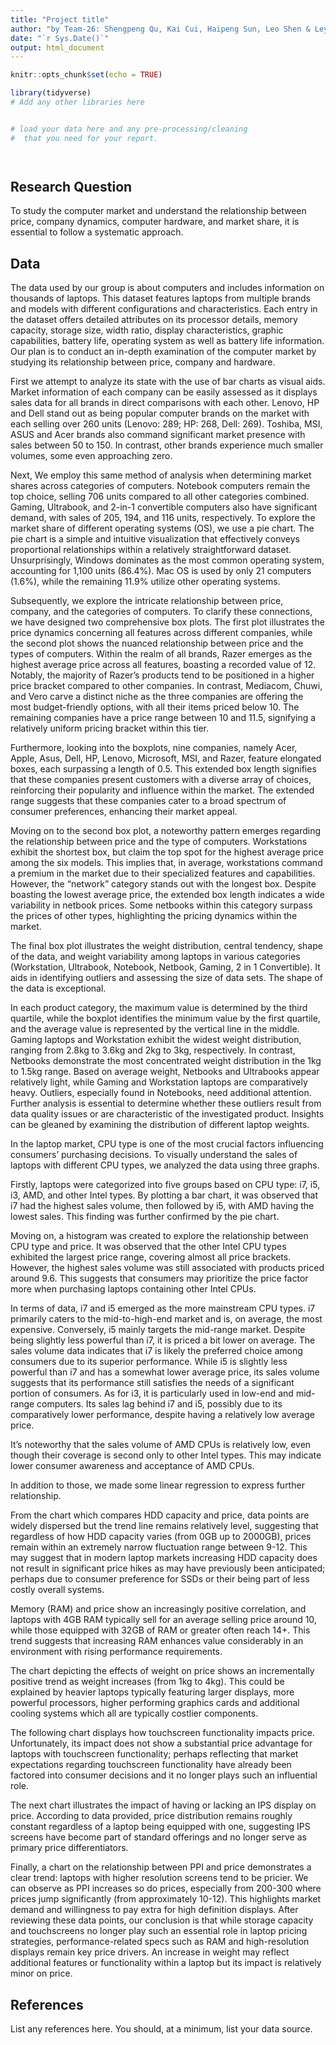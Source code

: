 ```yaml
---
title: "Project title"
author: "by Team-26: Shengpeng Qu, Kai Cui, Haipeng Sun, Leo Shen & Leyuan Wen"
date: "`r Sys.Date()`"
output: html_document
---
```


```r
knitr::opts_chunk$set(echo = TRUE)
```


```r
library(tidyverse)
# Add any other libraries here



```


```r
# load your data here and any pre-processing/cleaning 
#  that you need for your report.




```


## Research Question

To study the computer market and understand the relationship between price, company dynamics, computer hardware, and market share, it is essential to follow a systematic approach.




## Data

The data used by our group is about computers and includes information on thousands of laptops. This dataset features laptops from multiple brands and models with different configurations and characteristics. Each entry in the dataset offers detailed attributes on its processor details, memory capacity, storage size, width ratio, display characteristics, graphic capabilities, battery life, operating system as well as battery life information. Our plan is to conduct an in-depth examination of the computer market by studying its relationship between price, company and hardware.

First we attempt to analyze its state with the use of bar charts as visual aids. Market information of each company can be easily assessed as it displays sales data for all brands in direct comparisons with each other. Lenovo, HP and Dell stand out as being popular computer brands on the market with each selling over 260 units (Lenovo: 289; HP: 268, Dell: 269). Toshiba, MSI, ASUS and Acer brands also command significant market presence with sales between 50 to 150. In contrast, other brands experience much smaller volumes, some even approaching zero.

Next, We employ this same method of analysis when determining market shares across categories of computers. Notebook computers remain the top choice, selling 706 units compared to all other categories combined. Gaming, Ultrabook, and 2-in-1 convertible computers also have significant demand, with sales of 205, 194, and 116 units, respectively. To explore the market share of different operating systems (OS), we use a pie chart. The pie chart is a simple and 
intuitive visualization that effectively conveys proportional relationships within a relatively straightforward dataset. Unsurprisingly, Windows dominates as the most common operating system, accounting for 1,100 units (86.4%). Mac OS is used by only 21 computers (1.6%), while the remaining 11.9% utilize other operating systems. 

Subsequently, we explore the intricate relationship between price, company, and the categories of computers. To clarify these connections, we have designed two comprehensive box plots. The first plot illustrates the price dynamics concerning all features across different companies, while 
the second plot shows the nuanced relationship between price and the types of computers. Within the realm of all brands, Razer emerges as the highest average price across all features, boasting a recorded value of 12. Notably, the majority of Razer's products tend to be positioned 
in a higher price bracket compared to other companies. In contrast, Mediacom, Chuwi, and Vero carve a distinct niche as the three companies are offering the most budget-friendly options, with all their items priced below 10. The remaining companies have a price range between 10 and 11.5, signifying a relatively uniform pricing bracket within this tier. 

Furthermore, looking into the boxplots, nine companies, namely Acer, Apple, Asus, Dell, HP, Lenovo, Microsoft, MSI, and Razer, feature elongated boxes, each surpassing a length of 0.5. This extended box length signifies that these companies present customers with a diverse array of choices, reinforcing their popularity and influence within the market. The extended range suggests that these companies cater to a broad spectrum of consumer preferences, enhancing 
their market appeal. 

Moving on to the second box plot, a noteworthy pattern emerges regarding the relationship between price and the type of computers. Workstations exhibit the shortest box, but claim the top spot for the highest average price among the six models. This implies that, in average, 
workstations command a premium in the market due to their specialized features and capabilities. However, the "network" category stands out with the longest box. Despite boasting 
the lowest average price, the extended box length indicates a wide variability in netbook prices. Some netbooks within this category surpass the prices of other types, highlighting the pricing dynamics within the market.

The final box plot illustrates the weight distribution, central tendency, shape of the data, and weight variability among laptops in various categories (Workstation, Ultrabook, 
Notebook, Netbook, Gaming, 2 in 1 Convertible). It aids in identifying outliers and assessing the size of data sets. The shape of the data is exceptional. 

In each product category, the maximum value is determined by the third quartile, while the boxplot identifies the minimum value by the first quartile, and the average value is represented by the vertical line in the middle. Gaming laptops and Workstation exhibit the widest weight distribution, ranging from 2.8kg to 3.6kg and 2kg to 3kg, respectively. In contrast, Netbooks demonstrate the most concentrated weight distribution in the 1kg to 1.5kg range. Based on average weight, Netbooks and Ultrabooks appear relatively light, while Gaming and Workstation laptops are comparatively heavy. Outliers, especially found in Notebooks, need additional attention. Further analysis is essential to determine whether these outliers result from data quality issues or are characteristic of the investigated product. Insights can be gleaned by examining the distribution of different laptop weights.

In the laptop market, CPU type is one of the most crucial factors influencing consumers' purchasing decisions. To visually understand the sales of laptops with different CPU types, we analyzed the data using three graphs.

Firstly, laptops were categorized into five groups based on CPU type: i7, i5, i3, AMD, and other Intel types. By plotting a bar chart, it was observed that i7 had the highest sales volume, then followed by i5, with AMD having the lowest sales. This finding was further confirmed by the pie chart.

Moving on, a histogram was created to explore the relationship between CPU type and price. It was observed that the other Intel CPU types exhibited the largest price range, covering almost all price brackets. However, the highest sales volume was still associated with products priced around 9.6. This suggests that consumers may prioritize the price factor more when purchasing laptops containing other Intel CPUs.

In terms of data, i7 and i5 emerged as the more mainstream CPU types. i7 primarily caters to the mid-to-high-end market and is, on average, the most expensive. Conversely, i5 mainly targets the mid-range market. Despite being slightly less powerful than i7, it is priced a bit lower on average. The sales volume data indicates that i7 is likely the preferred choice among consumers due to its superior performance. While i5 is slightly less powerful than i7 and has a somewhat lower average price, its sales volume suggests that its performance still satisfies the needs of a significant portion of consumers. As for i3, it is particularly used in low-end and mid-range computers. Its sales lag behind i7 and i5, possibly due to its comparatively lower performance, despite having a relatively low average price.

It's noteworthy that the sales volume of AMD CPUs is relatively low, even though their coverage is second only to other Intel types. This may indicate lower consumer awareness and acceptance of AMD CPUs.

In addition to those, we made some linear regression to express further relationship.

From the chart which compares HDD capacity and price, data points are widely dispersed but the trend line remains relatively level, suggesting that regardless of how HDD capacity varies (from 0GB up to 2000GB), prices remain within an extremely narrow fluctuation range between 9-12. This may suggest that in modern laptop markets increasing HDD capacity does not result in significant price hikes as may have previously been anticipated; perhaps due to consumer preference for SSDs or their being part of less costly overall systems.

Memory (RAM) and price show an increasingly positive correlation, and laptops with 4GB RAM typically sell for an average selling price around 10, while those equipped with 32GB of RAM or greater often reach 14+. This trend suggests that increasing RAM enhances value considerably in an environment with rising performance requirements.

The chart depicting the effects of weight on price shows an incrementally positive trend as weight increases (from 1kg to 4kg). This could be explained by heavier laptops typically featuring larger displays, more powerful processors, higher performing graphics cards and additional cooling systems which all are typically costlier components. 

The following chart displays how touchscreen functionality impacts price. Unfortunately, its impact does not show a substantial price advantage for laptops with touchscreen functionality; perhaps reflecting that market expectations regarding touchscreen functionality have already been factored into consumer decisions and it no longer plays such an influential role. 

The next chart illustrates the impact of having or lacking an IPS display on price. According to data provided, price distribution remains roughly constant regardless of a laptop being equipped with one, suggesting IPS screens have become part of standard offerings and no longer serve as 
primary price differentiators. 

Finally, a chart on the relationship between PPI and price demonstrates a clear trend: laptops with higher resolution screens tend to be pricier. We can observe as PPI increases so do prices, especially from 200-300 where prices jump significantly (from approximately 10-12). This highlights market demand and willingness to pay extra for high definition displays. After reviewing these data points, our conclusion is that while storage capacity and touchscreens 
no longer play such an essential role in laptop pricing strategies, performance-related specs such as RAM and high-resolution displays remain key price drivers. An increase in weight may reflect additional features or functionality within a laptop but its impact is relatively minor on price. 






## References

List any references here. You should, at a minimum, list your data source.



